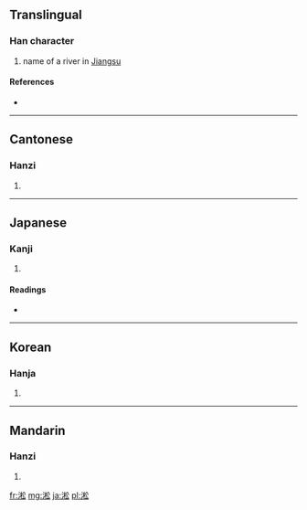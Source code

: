 ==Translingual==

===Han character===
{{Han char|rn=85|rad=水|as=08|sn=11|four=3813<sub>2</sub>|canj=水木金戈 (EDCI)}}

# name of a river in [[Jiangsu]]

====References====
* {{Han ref|kx=0630.090|dkj=17651|dj=1032.100|hdz=31643.010|uh=6DDE|ud=28126|bh=B253|bd=45651}}

----

==Cantonese==

===Hanzi===
{{yue-hanzi|jyut=|y=sung1}}

# {{defn|Cantonese|sort=水08}}

----

==Japanese==

===Kanji===
{{ja-kanji|grade=|rs=水08}}

# {{defn|Japanese|sort=水08}}

====Readings====
* {{ja-readings|on=[[しょう]] (shō), [[しゅ]] (shu)|kun=}}

----

==Korean==

===Hanja===
{{ko-hanja|hangeul=[[송]]|eumhun=|rv=song|mr=song|y=song}}

# {{defn|Korean|sort=水08}}

----

==Mandarin==

===Hanzi===
{{cmn-hanzi|pin=[[sōng]] ([[song1]])|wg=sung<sup>1</sup>}}

# {{defn|Mandarin|sort=水08}}

[[fr:淞]]
[[mg:淞]]
[[ja:淞]]
[[pl:淞]]